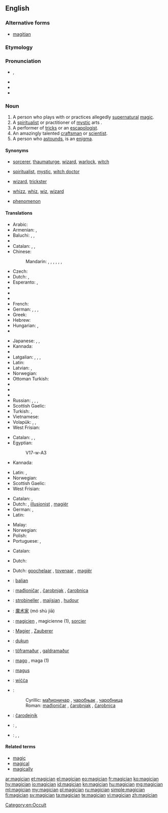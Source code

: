 ==English==
{{wikipedia}}

===Alternative forms===
* [[magitian]] {{qualifier|obsolete}}

===Etymology===
{{suffix|magic|ian}}<!--not from another language?-->

===Pronunciation===
* {{IPA|/məˈdʒɪʃən/}}, {{X-SAMPA|/m@"dZIS@n/}}
* {{audio|En-us-magician.ogg|Audio (US)}}
* {{hyphenation|ma|gi|cian}}
* {{rhymes|ɪʃən}}

===Noun===
{{en-noun}}

# A person who plays with or practices allegedly [[supernatural]] [[magic]].
# A [[spiritualist]] or practitioner of [[mystic]] arts {{qualifier|often derogatory}}.
# A performer of [[tricks]] or an [[escapologist]].
# An amazingly talented [[craftsman]] or [[scientist]].
# A person who [[astound]]s, is an [[enigma]].

====Synonyms====
* {{sense|practitioner of alledgedly supernatural magic}} [[sorcerer]], [[thaumaturge]], [[wizard]], [[warlock]], [[witch]]
* {{sense|spiritualist or practitioner of mystic arts}} [[spiritualist]], [[mystic]], [[witch doctor]]
* {{sense|performer of tricks}} [[wizard]], [[trickster]]
* {{sense|talented craftsman or scientist}} [[whizz]], [[whiz]], [[wiz]], [[wizard]]
* {{sense|person who astaunds, is an enigma}} [[phenomenon]]

====Translations====
{{trans-top|practitioner of allegedly supernatural magic}}
* Arabic: {{t-|ar|ساحر|m|tr=sāḥir}}
* Armenian: {{t-|hy|կախարդ|tr=kaxard}}, {{t-|hy|վհուկ|tr=vhuk}}
* Baluchi: {{tø|bal|سحرگو|tr=sahargo}}, {{tø|bal|جادوگر}}, {{tø|bal|سحر کنوخ|tr=sihr kanox}}
* {{trreq|bg}}
* Catalan: {{t-|ca|mag|m}}, {{t-|ca|màgic|m}}, {{t-|ca|fetiller|m}}
* Chinese:
*: Mandarin: {{t|cmn|巫師|sc=Hani}}, {{t|cmn|巫师|tr=wūshī|sc=Hani}}, {{t-|cmn|覡|sc=Hani}}, {{t-|cmn|觋|tr=xí|sc=Hani}}, {{t|cmn|魔術師|sc=Hani}}, {{t|cmn|魔术师|tr=móshùshī|sc=Hani}}, {{t|cmn|妖人|tr=yāorén|sc=Hani}}
* Czech: {{t-|cs|kouzelník|m}}
* Dutch: {{t|nl|tovenaar|m}}, {{t|nl|magiër|m}}
* Esperanto: {{t-|eo|iluziisto}}, {{t-|eo|sorĉisto}}
* {{trreq|et}}
* {{trreq|fo}}
* {{trreq|fi}}
* French: {{t+|fr|magicien|m}}
* German: {{t+|de|Magier|m}}, {{t+|de|Zauberer|m}}, {{t+|de|Magierin|f}}, {{t+|de|Zauberin|f}}
* Greek: {{t+|el|μάγος|m|tr=mágos}}
* Hebrew: {{t+|he|קוסם|m|tr=kosem}}
* Hungarian: {{t-|hu|mágus}}, {{t+|hu|bűvész}}
* {{trreq|it}}
{{trans-mid}}
* Japanese: {{t-|ja|魔法使い|tr=まほうつかい, mahō tsukai}}, {{t-|ja|魔術師|tr=まじゅつし, majutsushi}}, {{t-|ja|魔人|tr= まじん, majin|sc=Jpan}}
* Kannada: {{t+|kn|ಮಾಂತ್ರಿಕ|sc=Knda}}
* {{trreq|km}}
* Latgalian: {{tø|ltg|būrs|m}}, {{tø|ltg|būre|f}}, {{tø|ltg|ragaņs|m}}, {{tø|ltg|ragane|f}}
* Latin: {{t-|la|magus}}
* Latvian: {{t-|lv|burvis|m}}, {{t-|lv|burve|f}}
* Norwegian: {{t-|no|magiker|m}}
* Ottoman Turkish: {{tø|ota|سحرباز|tr=sihrbâz|sc=ota-Arab}}
* {{trreq|pl}}
* {{trreq|pt}}
* {{trreq|ro}}
* Russian: {{t+|ru|волшебник|m|tr=volšébnik}}, {{t+|ru|колдун|m|tr=koldún}}, {{t+|ru|маг|m|tr=mag}}, {{t+|ru|чародей|m|tr=čarodéj}}
* Scottish Gaelic: {{t-|gd|draoidh|m}}
* Turkish: {{t+|tr|sihirbaz}}, {{t+|tr|büyücü}}
* Vietnamese: {{t+|vi|phù thủy}}
* Volapük: {{qualifier|male or female}} {{t+|vo|magivan}}, {{qualifier|male}} {{t-|vo|himagivan}}, {{qualifier|female}} {{t+|vo|jimagivan}}
* West Frisian: {{t-|fy|tsjoender|c}}
{{trans-bottom}}

{{trans-top|spiritualist or practitioner of mystic arts}}
* Catalan: {{t-|ca|mag|m}}, {{t-|ca|màgic|m}}, {{t-|ca|fetiller|m}}
* Egyptian: {{tø|egy|zȝw|sc=Egyp}}
*: <hiero>V17-w-A3</hiero>
* Kannada: {{t+|kn|ಮಾಂತ್ರಿಕ|sc=Knda}}
{{trans-mid}}
* Latin: {{t-|la|magus}}, {{t-|la|mysticus}}
* Norwegian: {{t-|no|trollmann|m}}
* Scottish Gaelic: {{t-|gd|draoidh|m}}
* West Frisian: {{t-|fy|tsjoender|c}}
{{trans-bottom}}

{{trans-top|performer of tricks}}
* Catalan: {{t-|ca|mag|m}}, {{t-|ca|màgic|m}}
* Dutch: {{t+|nl|goochelaar|m}}, [[illusionist]] {{m}}, [[magiër]] {{m}}
* German: {{t+|de|Magier|m}}, {{t-|de|Zauberkünstler|m}}
* Latin: {{t-|la|magus}}
{{trans-mid}}
* Malay: {{t-|ms|ahli silap mata}}
* Norwegian: {{t-|no|tryllekunstner|m}}
* Polish: {{t-|pl|magik|m}}
* Portuguese: {{t+|pt|mágico|m}}, {{t+|pt|ilusionista}}
{{trans-bottom}}

{{trans-top|amazingly talented craftsman or scientist}}
* Catalan: {{t-|ca|mag|m}}
{{trans-mid}}
* Dutch: {{t+|nl|tovenaar|m}}
{{trans-bottom}}

{{trans-top|person who astounds, is an enigma}}
* Dutch: [[goochelaar]] {{m}}, [[tovenaar]] {{m}}, [[magiër]] {{m}}
{{trans-mid}}
{{trans-bottom}}

{{checktrans-top}}
* {{ttbc|ban}}: [[balian]]
* {{ttbc|sh}}: [[mađioničar]] {{m}}, [[čarobnjak]] {{m}}, [[čarobnica]] {{f}}
* {{ttbc|br}}: [[strobineller]] {{m}}, [[majisian]] {{m}}, [[hudour]] {{m}}
* {{ttbc|cmn}}: [[魔术家]] (mó shù jiā)
* {{ttbc|fr}}: [[magicien]] {{m}}, magicienne {{f}} (1), [[sorcier]] {{m}}
* {{ttbc|de}}: [[Magier]] {{m}}, [[Zauberer]] {{m}}
* {{ttbc|id}}: [[dukun]]
* {{ttbc|is}}: [[töframaður]] {{m}}, [[galdramaður]] {{m}}
* {{ttbc|it}}: [[mago]] {{m}}, maga {{f}} (1)
* {{ttbc|la}}: [[magus]] {{m}}
{{trans-mid}}
* {{ttbc|ang}}: [[wicca#Old English|wiċċa]] {{m}}
* {{ttbc|sh}}:
*: Cyrillic: [[мађионичар]] {{m}}, [[чаробњак]] {{m}}, [[чаробница]] {{f}}
*: Roman: [[mađioničar]] {{m}}, [[čarobnjak]] {{m}}, [[čarobnica]] {{f}}
* {{ttbc|sl}}: [[čarodejník]] {{m}}
* {{ttbc|es}}: {{t+|es|mago|m}}, {{t-|es|hechicero|m}}
* {{ttbc|te}}: {{t-|te|ఐంద్రజాలికుడు|tr=aiMdrajaalikuDu}}, {{t+|te|ఇంద్రజాలికుడు|tr=iMdrajaalikuDu}}, {{t-|te|మంత్రగాడు|tr=maMtragaaDu}}
{{trans-bottom}}

====Related terms====
* [[magic]]
* [[magical]]
* [[magically]]

[[Category:en:Occult]]

[[ar:magician]]
[[et:magician]]
[[el:magician]]
[[eo:magician]]
[[fr:magician]]
[[ko:magician]]
[[hy:magician]]
[[io:magician]]
[[id:magician]]
[[kn:magician]]
[[hu:magician]]
[[mg:magician]]
[[ml:magician]]
[[my:magician]]
[[pl:magician]]
[[ru:magician]]
[[simple:magician]]
[[fi:magician]]
[[sv:magician]]
[[ta:magician]]
[[te:magician]]
[[vi:magician]]
[[zh:magician]]
